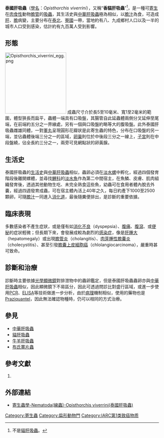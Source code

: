 {{medical}}
{{Speciesbox
| taxon = Opisthorchis viverrini
| image = Opisthorchis viverrini 3.png 
| image_caption = 染色後的泰國肝吸蟲
}}

'''泰國肝吸蟲'''（[[双名法|學名]]：''Opisthorchis viverrini''），又稱“'''香貓肝吸蟲'''”<ref>不是[[貓肝吸蟲|貓肝吸蟲]]。</ref>，是一種可[[寄生|寄生]]在[[肉食性|肉食性]]動物[[膽管|膽管]]的[[吸蟲|吸蟲]]，其生活史與[[中華肝吸蟲|中華肝吸蟲]]極為相似，以[[膽汁|膽汁]]為食，可造成[[肝|肝]]、[[膽|膽]]病變，主要分布在[[泰國|泰北]]、[[寮國|寮國]]一帶，當地約有八、九成鄉村人口以及一半的城市人口受到感染，估計約有九百萬人受到影響。

== 形態 ==
[[File:Opisthorchis_viverrini_egg.png|200px]]
成蟲尺寸介於長5至10毫米、寬1至2毫米的範圍，體型狹長而扁平，蟲體一端具有口吸盤，其腸管自此延蟲體兩側分叉延伸至尾端，在前端約五分之一界線處，另有一個與口吸盤約略等大的腹吸盤。此外泰國肝吸蟲雌雄同體，一對[[睪丸|睪丸]]呈現圓形花瓣狀是此寄生蟲的特色，分布在口吸盤的另一端，並佔蟲體後端三分之一的區域，[[卵巢|卵巢]]則位於中後段三分之一線上，[[子宮|子宮]]則在中段盤繞，佔全長約三分之一，兩旁可見網點狀的卵黃腺。

== 生活史 ==
泰國肝吸蟲的[[生活史|生活史]]與[[中華肝吸蟲|中華肝吸蟲]]相似，蟲卵必須在[[淡水螺|淡水螺]]中孵化，經過四個發育階段後離開螺體，並尋找[[鯉科|鯉科]]的[[淡水魚|淡水魚]]作為第二中間宿主，在魚鱗、皮膚、肌肉組織發育後，透過其他動物生吃、未完全熟食這些魚，幼蟲可在食用者體內脫去外囊，經過四週發育成蟲，可在宿主體內活上40年之久，每日約產下1000至2500顆卵，可隨[[膽汁|膽汁]]一同進入[[消化道|消化道]]，最後隨糞便排出，是診斷的重要依據。

== 臨床表現 ==
多數感染者不產生症狀，或是僅有如[[消化不良|消化不良]]（dyspepsia）、[[腹痛|腹痛]]、[[腹瀉|腹瀉]]、或[[便秘|便秘]]的症狀輕微；但長期下來，會發展成較為劇烈的[[感染症|感染症]]，像是[[肝腫大|肝腫大]]（hepatomegaly）或出現[[膽管炎|膽管炎]]（cholangitis）、[[肉芽腫性膽囊炎|肉芽腫性膽囊炎]]（cholecystitis）、甚至引發[[膽囊上皮細胞癌|膽囊上皮細胞癌]]（chlolangiocarcinoma），嚴重時甚可致命。

== 診斷和治療 ==
診斷時主要依據[[光學顯微鏡|光學顯微鏡]]對排泄物中的蟲卵鑑定，但是泰國肝吸蟲蟲卵亦與[[中華肝吸蟲|中華肝吸蟲]]相似，因此顯微鏡下不易區分，因此可透過問診比對盛行區域，或進一步使用[[PCR|PCR]]、[[ELISA|ELISA]]等技術做進一步分析，由於[[病理|病理]]機制相似，使用的藥物也是[[Praziquantel|Praziquantel]]，因此無法確認物種時，仍可以相同的方式治療。

== 參見 ==
* [[中華肝吸蟲|中華肝吸蟲]]
* [[貓肝吸蟲|貓肝吸蟲]]
* [[牛羊肝吸蟲|牛羊肝吸蟲]]
* [[布氏薑片蟲|布氏薑片蟲]]

== 參考文獻 ==

{{reflist}}
# {{en}}{{Cite journal | author = Orit Yossepowitch et al. | url = http://0-www.cdc.gov.mill1.sjlibrary.org:80/ncidod/EID/vol10no12/04-0410.htm | title = Opisthorchiasis from Imported Raw Fish | journal = Emerg Infect Dis | volume = 10 | issue = 12 | pages = 2122-6 | id = PMID 15663848 | date = Dec 2004 | deadurl = yes | archiveurl = https://web.archive.org/web/20070927200922/http://0-www.cdc.gov.mill1.sjlibrary.org/ncidod/EID/vol10no12/04-0410.htm | archivedate = 2007-09-27 }}
==外部連結==
*[http://smallcollation.blogspot.com/2013/02/nematoda-opisthorchis-viverrini.html 寄生蟲學-Nematoda(線蟲)-Opisthorchis viverrini(泰國肝吸蟲)] {{Wayback|url=http://smallcollation.blogspot.com/2013/02/nematoda-opisthorchis-viverrini.html |date=20160305062607 }}
{{Taxonbar|from=Q135523}}

[[Category:寄生蟲|Category:寄生蟲]]
[[Category:扁形動物門|Category:扁形動物門]]
[[Category:IARC第1类致癌物质|Category:IARC第1类致癌物质]]